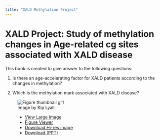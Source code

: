 ```yaml
---
title: "XALD Methylation Project"
---
```


# XALD Project: Study of methylation changes in Age-related cg sites associated with XALD disease  

This book is created to give answer to the following questions:

1. Is there an age-accelerating factor for XALD patients according to the changes in methylation?

2. Which is the methylation mark associated with XALD disease?

<figure id="gr1" class="" tabindex="0"><img class="b-lazy b-loaded ux-lazyloaded" loading="lazy" alt="Figure thumbnail gr1" data-locator="undfig1" data-high-res="https://www.cell.com/cms/attachment/2969fef9-12c8-499f-a5ef-45301231fb4d/gr1.jpg" data-large-image="https://www.cell.com/cms/attachment/2969fef9-12c8-499f-a5ef-45301231fb4d/gr1.jpg" src="https://www.cell.com/cms/attachment/2969fef9-12c8-499f-a5ef-45301231fb4d/gr1.jpg"><figcaption><div class="figure__caption__body"><div class="figure__title"><span data-fv-label="Figure" class="label figure__label"></span><span class="figure__title__text">Image by Kip Lyall.</span></div><ul class="rlist--inline separator download-links"><li><a target="_blank" href="https://www.cell.com/cms/attachment/2969fef9-12c8-499f-a5ef-45301231fb4d/gr1.jpg" title="View Large Image in a new tab">View Large
                                            Image
                                        </a></li><li class="download-links__figureViewer"><a href="#" class="figure__open__ctrl">Figure Viewer</a></li><li><a href="https://www.cell.com/cms/attachment/2969fef9-12c8-499f-a5ef-45301231fb4d/gr1.jpg" class="download-links__download-Hi-res" target="_blank" download="">Download Hi-res
                                            image
                                        </a></li><li class="hidden-xs"><a href="/action/downloadFigures?pii=S0092-8674(15)00628-5&amp;id=gr1.jpg" class="download-links__download-This">Download (PPT)</a></li></ul></div></figcaption></figure>